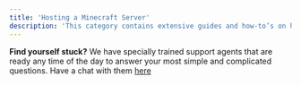 ```yaml
---
title: 'Hosting a Minecraft Server'
description: 'This category contains extensive guides and how-to’s on hosting a Minecraft server.'
---
```



**Find yourself stuck?** We have specially trained support agents that are ready any time of the day to answer your most simple and complicated questions. Have a chat with them [here](https://discord.gg/ptcEyxDgZz)

